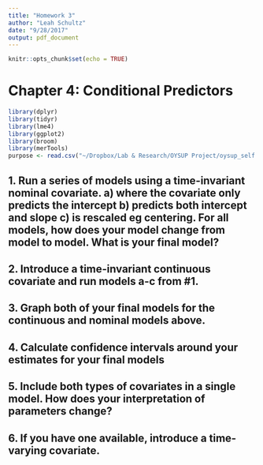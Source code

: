 ```yaml
---
title: "Homework 3"
author: "Leah Schultz"
date: "9/28/2017"
output: pdf_document
---
```


```r
knitr::opts_chunk$set(echo = TRUE)
```

# Chapter 4: Conditional Predictors
```r
library(dplyr)
library(tidyr)
library(lme4)
library(ggplot2)
library(broom)
library(merTools)
purpose <- read.csv("~/Dropbox/Lab & Research/OYSUP Project/oysup_self.csv")
```

## 1. Run a series of models using a time-invariant nominal covariate. a) where the covariate only predicts the intercept b) predicts both intercept and slope c) is rescaled eg centering. For all models, how does your model change from model to model. What is your final model?

## 2. Introduce a time-invariant continuous covariate and run models a-c from #1.

## 3. Graph both of your final models for the continuous and nominal models above.

## 4. Calculate confidence intervals around your estimates for your final models

## 5. Include both types of covariates in a single model. How does your interpretation of parameters change?

## 6. If you have one available, introduce a time-varying covariate.